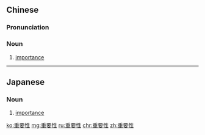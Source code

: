 ==Chinese==
{{zh-forms|type=21}}

===Pronunciation===
{{zh-pron
|m=zhòngyàoxìng
|c=zung6 jiu3 sing3
|h=pfs=chhung-yeu-sin
|cat=n
}}

===Noun===
{{zh-noun}}

# [[importance]]

----

==Japanese==
{{ja-kanjitab|じゅう|よう|せい|yomi=on}}

===Noun===
{{ja-noun|じゅうようせい}}

# [[importance]]
#: {{ja-usex|この書類には'''重要性'''がない。|この しょるい に は '''じゅうようせい''' が ない。|This document has no importance.}}

[[ko:重要性]]
[[mg:重要性]]
[[ru:重要性]]
[[chr:重要性]]
[[zh:重要性]]